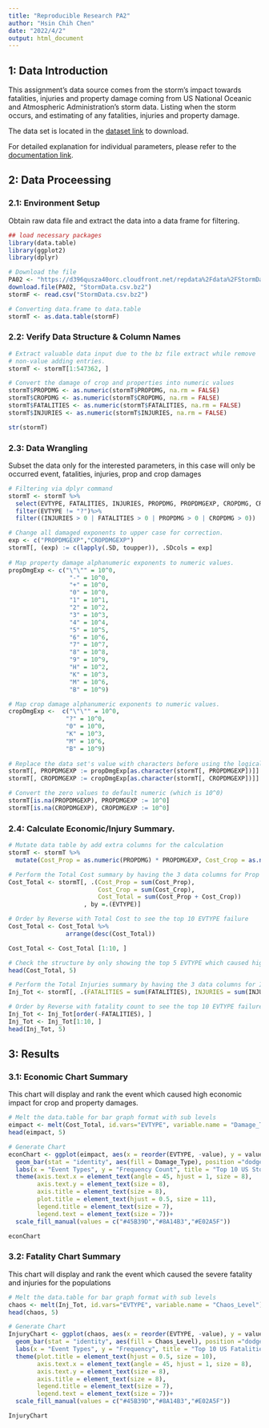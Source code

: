 ```yaml
---
title: "Reproducible Research PA2"
author: "Hsin Chih Chen"
date: "2022/4/2"
output: html_document
---
```


## 1: Data Introduction

This assignment's data source comes from the storm's impact towards fatalities, injuries and property damage coming from US National Oceanic and Atmospheric Administration's storm data. Listing when the storm occurs, and estimating of any fatalities, injuries and property damage. </br>

The data set is located in the [dataset link](https://d396qusza40orc.cloudfront.net/repdata%2Fdata%2FStormData.csv.bz2) to download.</br>

For detailed explanation for individual parameters, please refer to the [documentation link](https://d396qusza40orc.cloudfront.net/repdata%2Fpeer2_doc%2Fpd01016005curr.pdf). </br>

## 2: Data Proceessing

### 2.1: Environment Setup

Obtain raw data file and extract the data into a data frame for filtering. </br>

``` r
## load necessary packages
library(data.table)
library(ggplot2)
library(dplyr)

# Download the file
PA02 <- "https://d396qusza40orc.cloudfront.net/repdata%2Fdata%2FStormData.csv.bz2"
download.file(PA02, "StormData.csv.bz2")
stormF <- read.csv("StormData.csv.bz2")

# Converting data.frame to data.table
stormT <- as.data.table(stormF)
```

### 2.2: Verify Data Structure & Column Names

``` r
# Extract valuable data input due to the bz file extract while remove 
# non-value adding entries.
stormT <- stormT[1:547362, ]

# Convert the damage of crop and properties into numeric values
stormT$PROPDMG <- as.numeric(stormT$PROPDMG, na.rm = FALSE)
stormT$CROPDMG <- as.numeric(stormT$CROPDMG, na.rm = FALSE)
stormT$FATALITIES <- as.numeric(stormT$FATALITIES, na.rm = FALSE)
stormT$INJURIES <- as.numeric(stormT$INJURIES, na.rm = FALSE)

str(stormT)
```

### 2.3: Data Wrangling

Subset the data only for the interested parameters, in this case will only be 
occurred event, fatalities, injuries, prop and crop damages </br>

``` r
# Filtering via dplyr command
stormT <- stormT %>%
  select(EVTYPE, FATALITIES, INJURIES, PROPDMG, PROPDMGEXP, CROPDMG, CROPDMGEXP) %>%
  filter(EVTYPE != "?")%>%
  filter((INJURIES > 0 | FATALITIES > 0 | PROPDMG > 0 | CROPDMG > 0))

# Change all damaged exponents to upper case for correction.
exp <- c("PROPDMGEXP","CROPDMGEXP")
stormT[, (exp) := c(lapply(.SD, toupper)), .SDcols = exp]
              
# Map property damage alphanumeric exponents to numeric values.
propDmgExp <- c("\"\"" = 10^0,
                 "-" = 10^0, 
                 "+" = 10^0,
                 "0" = 10^0,
                 "1" = 10^1,
                 "2" = 10^2,
                 "3" = 10^3,
                 "4" = 10^4,
                 "5" = 10^5,
                 "6" = 10^6,
                 "7" = 10^7,
                 "8" = 10^8,
                 "9" = 10^9,
                 "H" = 10^2,
                 "K" = 10^3,
                 "M" = 10^6,
                 "B" = 10^9)

# Map crop damage alphanumeric exponents to numeric values.
cropDmgExp <-  c("\"\"" = 10^0,
                "?" = 10^0, 
                "0" = 10^0,
                "K" = 10^3,
                "M" = 10^6,
                "B" = 10^9)
                
# Replace the data set's value with characters before using the logical vector to convert to numeric.
stormT[, PROPDMGEXP := propDmgExp[as.character(stormT[, PROPDMGEXP])]]
stormT[, CROPDMGEXP := cropDmgExp[as.character(stormT[, CROPDMGEXP])]] 

# Convert the zero values to default numeric (which is 10^0)
stormT[is.na(PROPDMGEXP), PROPDMGEXP := 10^0]
stormT[is.na(CROPDMGEXP), CROPDMGEXP := 10^0]
```


### 2.4: Calculate Economic/Injury Summary.


``` r
# Mutate data table by add extra columns for the calculation
stormT <- stormT %>%
  mutate(Cost_Prop = as.numeric(PROPDMG) * PROPDMGEXP, Cost_Crop = as.numeric(CROPDMG )* CROPDMGEXP)
```

``` r
# Perform the Total Cost summary by having the 3 data columns for Prop Cost, Crop Cost and Total Cost by Event Type Classification
Cost_Total <- stormT[, .(Cost_Prop = sum(Cost_Prop), 
                         Cost_Crop = sum(Cost_Crop), 
                         Cost_Total = sum(Cost_Prop + Cost_Crop))
                     , by =.(EVTYPE)]

# Order by Reverse with Total Cost to see the top 10 EVTYPE failure
Cost_Total <- Cost_Total %>%
                arrange(desc(Cost_Total))

Cost_Total <- Cost_Total [1:10, ]

# Check the structure by only showing the top 5 EVTYPE which caused high costs.
head(Cost_Total, 5)
```

``` r
# Perform the Total Injuries summary by having the 3 data columns for Injuries, Fatalities and Total Injuries by Event Type Classification
Inj_Tot <- stormT[, .(FATALITIES = sum(FATALITIES), INJURIES = sum(INJURIES), TOTAL_INJURIES = sum(FATALITIES + INJURIES)), by =.(EVTYPE)]

# Order by Reverse with fatality count to see the top 10 EVTYPE failure
Inj_Tot <- Inj_Tot[order(-FATALITIES), ]
Inj_Tot <- Inj_Tot[1:10, ]
head(Inj_Tot, 5)
```

## 3: Results

### 3.1: Economic Chart Summary

This chart will display and rank the event which caused high economic impact
for crop and property damages. </br>

```r
# Melt the data.table for bar graph format with sub levels
eimpact <- melt(Cost_Total, id.vars="EVTYPE", variable.name = "Damage_Type")
head(eimpact, 5)
```

```r
# Generate Chart
econChart <- ggplot(eimpact, aes(x = reorder(EVTYPE, -value), y = value)) + 
  geom_bar(stat = "identity", aes(fill = Damage_Type), position ="dodge") + 
  labs(x = "Event Types", y = "Frequency Count", title = "Top 10 US Storm Events with Strong Economic Impact")+
  theme(axis.text.x = element_text(angle = 45, hjust = 1, size = 8),
        axis.text.y = element_text(size = 8),
        axis.title = element_text(size = 8),
        plot.title = element_text(hjust = 0.5, size = 11),
        legend.title = element_text(size = 7),
        legend.text = element_text(size = 7))+
  scale_fill_manual(values = c("#45B39D","#8A14B3","#E02A5F"))

econChart
```

### 3.2: Fatality Chart Summary

This chart will display and rank the event which caused the severe fatality and
injuries for the populations </br>

```r
# Melt the data.table for bar graph format with sub levels
chaos <- melt(Inj_Tot, id.vars="EVTYPE", variable.name = "Chaos_Level")
head(chaos, 5)
```

```r
# Generate Chart
InjuryChart <- ggplot(chaos, aes(x = reorder(EVTYPE, -value), y = value)) +
  geom_bar(stat = "identity", aes(fill = Chaos_Level), position ="dodge") +
  labs(x = "Event Types", y = "Frequency", title = "Top 10 US Fatalities Events")+
  theme(plot.title = element_text(hjust = 0.5, size = 10),
        axis.text.x = element_text(angle = 45, hjust = 1, size = 8),
        axis.text.y = element_text(size = 8),
        axis.title = element_text(size = 8),
        legend.title = element_text(size = 7),
        legend.text = element_text(size = 7))+
  scale_fill_manual(values = c("#45B39D","#8A14B3","#E02A5F"))

InjuryChart
```
